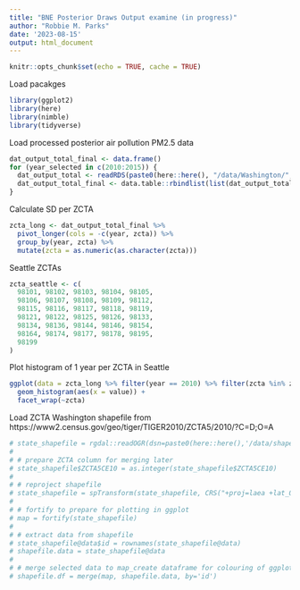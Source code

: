 ```yaml
---
title: "BNE Posterior Draws Output examine (in progress)"
author: "Robbie M. Parks"
date: '2023-08-15'
output: html_document
---
```


```r
knitr::opts_chunk$set(echo = TRUE, cache = TRUE)
```

Load pacakges
```r
library(ggplot2)
library(here)
library(nimble)
library(tidyverse)
```

Load processed posterior air pollution PM2.5 data
```r
dat_output_total_final <- data.frame()
for (year_selected in c(2010:2015)) {
  dat_output_total <- readRDS(paste0(here::here(), "/data/Washington/", year_selected, "_53_ZCTA_500_draws.rds"))
  dat_output_total_final <- data.table::rbindlist(list(dat_output_total_final, dat_output_total))
}
```

Calculate SD per ZCTA
```r
zcta_long <- dat_output_total_final %>%
  pivot_longer(cols = -c(year, zcta)) %>%
  group_by(year, zcta) %>%
  mutate(zcta = as.numeric(as.character(zcta)))
```

Seattle ZCTAs
```r
zcta_seattle <- c(
  98101, 98102, 98103, 98104, 98105,
  98106, 98107, 98108, 98109, 98112,
  98115, 98116, 98117, 98118, 98119,
  98121, 98122, 98125, 98126, 98133,
  98134, 98136, 98144, 98146, 98154,
  98164, 98174, 98177, 98178, 98195,
  98199
)
```

Plot histogram of 1 year per ZCTA in Seattle
```r
ggplot(data = zcta_long %>% filter(year == 2010) %>% filter(zcta %in% zcta_seattle)) +
  geom_histogram(aes(x = value)) +
  facet_wrap(~zcta)
```

Load ZCTA Washington shapefile from https://www2.census.gov/geo/tiger/TIGER2010/ZCTA5/2010/?C=D;O=A
```r
# state_shapefile = rgdal::readOGR(dsn=paste0(here::here(),'/data/shapefiles/zcta/tl_2010_',state_selected,'_zcta510'), layer=paste0('tl_2010_',state_selected,'_zcta510'))
#
# # prepare ZCTA column for merging later
# state_shapefile$ZCTA5CE10 = as.integer(state_shapefile$ZCTA5CE10)
#
# # reproject shapefile
# state_shapefile = spTransform(state_shapefile, CRS("+proj=laea +lat_0=45 +lon_0=-100 +x_0=0 +y_0=0 +a=6370997 +b=6370997 +units=m +no_defs"))
#
# # fortify to prepare for plotting in ggplot
# map = fortify(state_shapefile)
#
# # extract data from shapefile
# state_shapefile@data$id = rownames(state_shapefile@data)
# shapefile.data = state_shapefile@data
#
# # merge selected data to map_create dataframe for colouring of ggplot
# shapefile.df = merge(map, shapefile.data, by='id')
```
